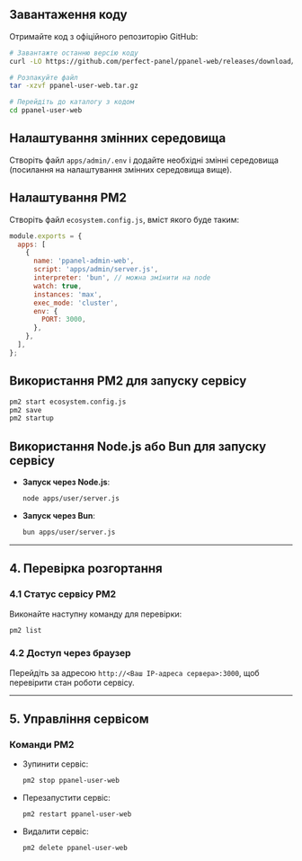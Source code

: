 ## Завантаження коду

Отримайте код з офіційного репозиторію GitHub:

```bash
# Завантажте останню версію коду
curl -LO https://github.com/perfect-panel/ppanel-web/releases/download/v1.0.0/ppanel-admin-web.tar.gz

# Розпакуйте файл
tar -xzvf ppanel-user-web.tar.gz

# Перейдіть до каталогу з кодом
cd ppanel-user-web
```

## Налаштування змінних середовища

Створіть файл `apps/admin/.env` і додайте необхідні змінні середовища (посилання на налаштування змінних середовища вище).

## Налаштування PM2

Створіть файл `ecosystem.config.js`, вміст якого буде таким:

```javascript
module.exports = {
  apps: [
    {
      name: 'ppanel-admin-web',
      script: 'apps/admin/server.js',
      interpreter: 'bun', // можна змінити на node
      watch: true,
      instances: 'max',
      exec_mode: 'cluster',
      env: {
        PORT: 3000,
      },
    },
  ],
};
```

## Використання PM2 для запуску сервісу

```bash
pm2 start ecosystem.config.js
pm2 save
pm2 startup
```

## Використання Node.js або Bun для запуску сервісу

- **Запуск через Node.js**:

  ```bash
  node apps/user/server.js
  ```

- **Запуск через Bun**:

  ```bash
  bun apps/user/server.js
  ```

---

## **4. Перевірка розгортання**

### **4.1 Статус сервісу PM2**

Виконайте наступну команду для перевірки:

```bash
pm2 list
```

### **4.2 Доступ через браузер**

Перейдіть за адресою `http://<Ваш IP-адреса сервера>:3000`, щоб перевірити стан роботи сервісу.

---

## **5. Управління сервісом**

### **Команди PM2**

- Зупинити сервіс:

  ```bash
  pm2 stop ppanel-user-web
  ```

- Перезапустити сервіс:

  ```bash
  pm2 restart ppanel-user-web
  ```

- Видалити сервіс:

  ```bash
  pm2 delete ppanel-user-web
  ```



<Giscus />

